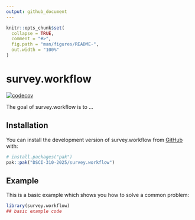 ```yaml
---
output: github_document
---
```


<!-- README.md is generated from README.Rmd. Please edit that file -->

```r
knitr::opts_chunk$set(
  collapse = TRUE,
  comment = "#>",
  fig.path = "man/figures/README-",
  out.width = "100%"
)
```

# survey.workflow

<!-- badges: start -->
[![codecov](https://codecov.io/gh/DSCI-310-2025/survey.workflow/branch/master/graph/badge.svg)](https://codecov.io/gh/DSCI-310-2025/survey.workflow)
<!-- badges: end -->

The goal of survey.workflow is to ...

## Installation

You can install the development version of survey.workflow from [GitHub](https://github.com/) with:

``` r
# install.packages("pak")
pak::pak("DSCI-310-2025/survey.workflow")
```

## Example

This is a basic example which shows you how to solve a common problem:

```r
library(survey.workflow)
## basic example code
```
